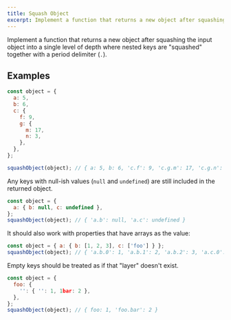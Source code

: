 ```yaml
---
title: Squash Object
excerpt: Implement a function that returns a new object after squashing the input object into a single level of depth
---
```


Implement a function that returns a new object after squashing the input object into a single level of depth where nested keys are "squashed" together with a period delimiter (`.`).

## Examples

```js
const object = {
  a: 5,
  b: 6,
  c: {
    f: 9,
    g: {
      m: 17,
      n: 3,
    },
  },
};

squashObject(object); // { a: 5, b: 6, 'c.f': 9, 'c.g.m': 17, 'c.g.n': 3 }
```

Any keys with null-ish values (`null` and `undefined`) are still included in the returned object.

```js
const object = {
  a: { b: null, c: undefined },
};
squashObject(object); // { 'a.b': null, 'a.c': undefined }
```

It should also work with properties that have arrays as the value:

```js
const object = { a: { b: [1, 2, 3], c: ['foo'] } };
squashObject(object); // { 'a.b.0': 1, 'a.b.1': 2, 'a.b.2': 3, 'a.c.0': 'foo' }
```

Empty keys should be treated as if that "layer" doesn't exist.

```js
const object = {
  foo: {
    '': { '': 1, 1bar: 2 },
  },
};
squashObject(object); // { foo: 1, 'foo.bar': 2 }
```
